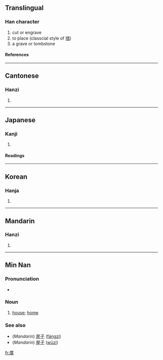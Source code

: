 ==Translingual==
===Han character===
{{Han char|rn=27|rad=厂|as=08|sn=10|four=7126<sub>1</sub>|canj=一廿日 (MTA)}}
# cut or engrave
# to place (classcial style of [[措]])
# a grave or tombstone

====References====
{{Han ref|kx=0161.370|dkj=02961|dj=0368.140|hdz=10073.090|uh=539D|ud=21405|bh=ADED|bd=44525}}
----
==Cantonese==
===Hanzi===
{{yue-hanzi|jyut=|y=chou3}}
# {{defn|Cantonese}}
----
==Japanese==
===Kanji===
{{ja-kanji|grade=|rs=厂08}}
# {{defn|Japanese}} 
====Readings====
{{ja-readings|on=[[さく]] (saku), [[そ]] (so), [[せき]] (seki), [[じゃく]] (jaku)|kun=[[と]] (to), [[まじる]] (majiru), [[おく]] (oku)}}
----
==Korean==
===Hanja===
{{ko-hanja|hangeul=조|rv=jo|mr=cho}}
# {{defn|Korean}}
----
==Mandarin==
===Hanzi===
{{cmn-hanzi|pin=[[cuò]] ([[cuo4]])|wg=ts'o<sup>4</sup>}}
# {{defn|Mandarin}}

----

==Min Nan==

===Pronunciation===
*{{IPA|[ tsʰu˨˩ ]}}

===Noun===
{{nan-noun|ts|poj=chhù|pojt=chhu3|rs=厂08}}

# [[house]]; [[home]]

===See also===
*(''Mandarin'') [[房子]] ([[fángzi]])
*(''Mandarin'') [[屋子]] ([[wūzi]])
[[fr:厝]]